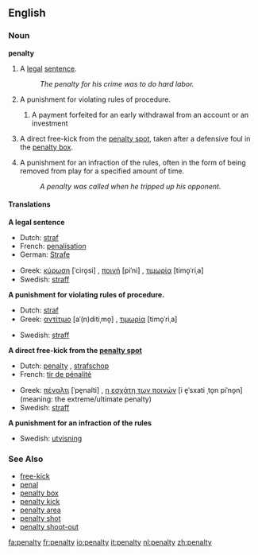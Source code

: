 {{wikipedia}}
==English==
===Noun===
'''penalty'''

# A [[legal]] [[sentence]].
#:''The penalty for his crime was to do hard labor.''
# A punishment for violating rules of procedure.
##{{finance}} A payment forfeited for an early withdrawal from an account or an investment
# {{football}} A direct free-kick from the [[penalty spot]], taken after a defensive foul in the [[penalty box]].
# {{Icehockey}} A punishment for an infraction of the rules, often in the form of being removed from play for a specified amount of time.
#:''A penalty was called when he tripped up his opponent.''

====Translations====
'''A legal sentence'''
{{top}}
*Dutch: [[straf]] {{f}}
*French: [[penalisation]] {{f}}
*German: [[Strafe]]
{{mid}}
*Greek: [[κύρωση]] [ˈciro̞si] {{f}}, [[ποινή]] [piˈni] {{f}}, [[τιμωρία]] [timo̞ˈriˌa] {{f}}
*Swedish: [[straff]] {{n}}
{{bottom}}

'''A punishment for violating rules of procedure.'''
{{top}}
*Dutch: [[straf]] {{f}}
*Greek: [[αντίτιμο]] [aˈ(n)ditiˌmo̞] {{n}}, [[τιμωρία]] [timo̞ˈriˌa] {{f}}
{{mid}}
*Swedish: [[straff]] {{n}}
{{bottom}}

'''{{football}} A direct free-kick from the [[penalty spot]]'''
{{top}}
*Dutch: [[penalty]] {{m}}, [[strafschop]] {{m}}
*French: [[tir de pénalité]] {{m}}
{{mid}}
*Greek: [[πέναλτι]] [ˈpe̞nalti] {{n}}, [[η εσχάτη των ποινών]] [i e̞ˈsxati ˌto̞n piˈno̞n] {{f}} (meaning: the extreme/ultimate penalty)
*Swedish: [[straff]] {{c}}
{{bottom}}

'''{{Icehockey}} A punishment for an infraction of the rules'''
{{top}}
{{mid}}
*Swedish: [[utvisning]] {{c}}
{{bottom}}

===See Also===
*[[free-kick]]
*[[penal]]
*[[penalty box]]
*[[penalty kick]]
*[[penalty area]]
*[[penalty shot]]
*[[penalty shoot-out]]

[[fa:penalty]]
[[fr:penalty]]
[[io:penalty]]
[[it:penalty]]
[[nl:penalty]]
[[zh:penalty]]